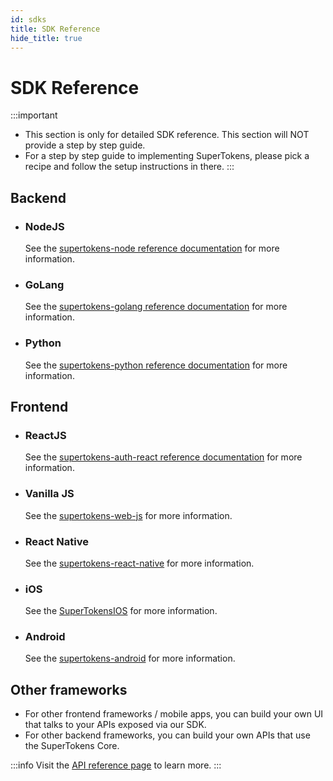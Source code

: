 ```yaml
---
id: sdks
title: SDK Reference
hide_title: true
---
```


<!-- COPY DOCS -->
<!-- ./community/sdks.mdx -->


# SDK Reference

:::important
- This section is only for detailed SDK reference. This section will NOT provide a step by step guide.
- For a step by step guide to implementing SuperTokens, please <GuidesLink>pick a recipe</GuidesLink> and follow the setup instructions in there.
:::

## Backend

- ### NodeJS

    See the [supertokens-node reference documentation](https://supertokens.com/docs/nodejs) for more information.

- ### GoLang

    See the [supertokens-golang reference documentation](https://supertokens.com/docs/golang) for more information.

- ### Python

    See the [supertokens-python reference documentation](https://supertokens.com/docs/python) for more information.

## Frontend

- ### ReactJS

    See the [supertokens-auth-react reference documentation](https://supertokens.com/docs/auth-react) for more information.

- ### Vanilla JS

    See the [supertokens-web-js](https://supertokens.com/docs/web-js) for more information.

- ### React Native

    See the [supertokens-react-native](https://supertokens.com/docs/react-native) for more information.

- ### iOS

    See the [SuperTokensIOS](https://supertokens.com/docs/ios) for more information.

- ### Android

    See the [supertokens-android](https://supertokens.com/docs/android) for more information.


## Other frameworks
- For other frontend frameworks / mobile apps, you can build your own UI that talks to your APIs exposed via our SDK.
- For other backend frameworks, you can build your own APIs that use the SuperTokens Core. 

:::info
Visit the [API reference page](./apis) to learn more.
:::